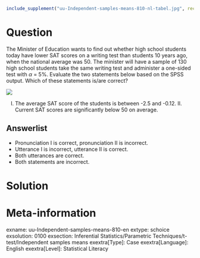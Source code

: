 ```r
include_supplement("uu-Independent-samples-means-810-nl-tabel.jpg", recursive = TRUE)
```

Question
========
  
The Minister of Education wants to find out whether high school students today have lower SAT scores on a writing test than students 10 years ago, when the national average was 50. The minister will have a sample of 130 high school students take the same writing test and administer a one-sided test with $\alpha$ = 5%. Evaluate the two statements below based on the SPSS output. Which of these statements is/are correct?


![](uu-Independent-samples-means-810-nl-tabel.jpg)

I.   The average SAT score of the students is between
-2.5 and -0.12. II.  Current SAT scores are significantly below 50 on average.

  
Answerlist
----------
* Pronunciation I is correct, pronunciation II is incorrect.
* Utterance I is incorrect, utterance II is correct.
* Both utterances are correct.
* Both statements are incorrect. 

Solution
========

Meta-information
================
exname: uu-Independent-samples-means-810-en
extype: schoice
exsolution: 0100
exsection: Inferential Statistics/Parametric Techniques/t-test/Independent samples means
exextra[Type]: Case
exextra[Language]: English
exextra[Level]: Statistical Literacy
